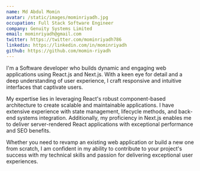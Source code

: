 ```yaml
---
name: Md Abdul Momin
avatar: /static/images/mominriyadh.jpg
occupation: Full Stack Software Engineer
company: Genuity Systems Limited
email: mominriyadh@gmail.com
twitter: https://twitter.com/mominriyadh786
linkedin: https://linkedin.com/in/mominriyadh
github: https://github.com/momin-riyadh
---
```


I'm a Software developer who builds dynamic and engaging web applications using React.js and Next.js. With a keen eye for detail and a deep understanding of user experience, I craft responsive and intuitive interfaces that captivate users.

My expertise lies in leveraging React's robust component-based architecture to create scalable and maintainable applications. I have extensive experience with state management, lifecycle methods, and back-end systems integration. Additionally, my proficiency in Next.js enables me to deliver server-rendered React applications with exceptional performance and SEO benefits.

Whether you need to revamp an existing web application or build a new one from scratch, I am confident in my ability to contribute to your project's success with my technical skills and passion for delivering exceptional user experiences.

